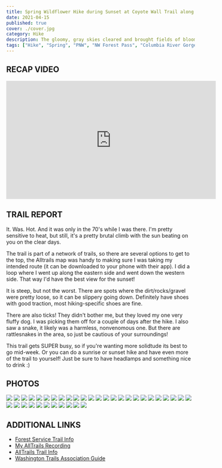 ```yaml
---
title: Spring Wildflower Hike during Sunset at Coyote Wall Trail along the Columbia River Gorge
date: 2021-04-15
published: true
cover: ./cover.jpg
category: Hike
description: The gloomy, gray skies cleared and brought fields of blooming wildflowers. The trail loops around and climbs up exposed fields, yielding views of the Columbia River Gorge and Mt Hood.
tags: ["Hike", "Spring", "PNW", "NW Forest Pass", "Columbia River Gorge", "Sunset", "Wildflowers", "Washington"]
---
```

## RECAP VIDEO
<iframe width="560" height="315" src="https://www.youtube.com/embed/aWPom7P2TnM" title="YouTube video player" frameborder="0" allow="accelerometer; autoplay; clipboard-write; encrypted-media; gyroscope; picture-in-picture" allowfullscreen></iframe>

## TRAIL REPORT
It. Was. Hot. And it was only in the 70's while I was there. I'm pretty sensitive to heat, but still, it's a pretty brutal climb with the sun beating on you on the clear days.

The trail is part of a network of trails, so there are several options to get to the top, the Alltrails map was handy to making sure I was taking my intended route (it can be downloaded to your phone with their app).  I did a loop where I went up along the eastern side and went down the western side. That way I'd have the best view for the sunset!

It is steep, but not the worst. There are spots where the dirt/rocks/gravel were pretty loose, so it can be slippery going down. Definitely have shoes with good traction, most hiking-specific shoes are fine.

There are also ticks! They didn't bother me, but they loved my one very fluffy dog. I was picking them off for a couple of days after the hike. I also saw a snake, it likely was a harmless, nonvenomous one. But there are rattlesnakes in the area, so just be cautious of your surroundings!

This trail gets SUPER busy, so if you're wanting more solidtude its best to go mid-week. Or you can do a sunrise or sunset hike and have even more of the trail to yourself!  Just be sure to have headlamps and something nice to drink :)

## PHOTOS
![](./imgs/01_coyote_wall.jpg "")
![](./imgs/02_coyote_wall.jpg "")
![](./imgs/03_coyote_wall.jpg "")
![](./imgs/04_coyote_wall.jpg "")
![](./imgs/05_coyote_wall.jpg "")
![](./imgs/06_coyote_wall.jpg "")
![](./imgs/07_coyote_wall.jpg "")
![](./imgs/08_coyote_wall.jpg "")
![](./imgs/09_coyote_wall.jpg "")
![](./imgs/10_coyote_wall.jpg "")
![](./imgs/11_coyote_wall.jpg "")
![](./imgs/12_coyote_wall.jpg "")
![](./imgs/13_coyote_wall.jpg "")
![](./imgs/14_coyote_wall.jpg "")
![](./imgs/15_coyote_wall.jpg "")
![](./imgs/16_coyote_wall.jpg "")
![](./imgs/17_coyote_wall.jpg "")
![](./imgs/18_coyote_wall.jpg "")
![](./imgs/19_coyote_wall.jpg "")
![](./imgs/21_coyote_wall.jpg "")
![](./imgs/22_coyote_wall.jpg "")
![](./imgs/23_coyote_wall.jpg "")
![](./imgs/24_coyote_wall.jpg "")
![](./imgs/25_coyote_wall.jpg "")
![](./imgs/26_coyote_wall.jpg "")
![](./imgs/27_coyote_wall.jpg "")
![](./imgs/28_coyote_wall.jpg "")
![](./imgs/29_coyote_wall.jpg "")
![](./imgs/30_coyote_wall.jpg "")
![](./imgs/31_coyote_wall.jpg "")
![](./imgs/32_coyote_wall.jpg "")
![](./imgs/33_coyote_wall.jpg "")
![](./imgs/34_coyote_wall.jpg "")
![](./imgs/35_coyote_wall.jpg "")
![](./imgs/36_coyote_wall.jpg "")
![](./imgs/37_coyote_wall.jpg "")




## ADDITIONAL LINKS
- <a href="https://www.fs.usda.gov/recarea/crgnsa/recarea/?recid=78498" alt="National Forest Trail Info" target="_blank">Forest Service Trail Info</a>
- <a href="https://www.alltrails.com/explore/recording/coyote-wall-loop-trail-1fd09c5" alt="My AllTrails Recording" target="_blank">My AllTrails Recording</a>
- <a href="https://www.alltrails.com/trail/us/washington/coyote-wall-loop-trail" alt="AllTrails trail info" target="_blank">AllTrails Trail Info</a>
- <a href="https://www.wta.org/go-hiking/hikes/catherine-creek-the-labyrinth" alt="Washington Trails Association Guide" target="_blank">Washington Trails Association Guide</a>
